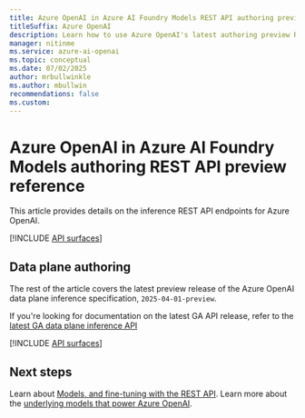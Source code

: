 ```yaml
---
title: Azure OpenAI in Azure AI Foundry Models REST API authoring preview reference
titleSuffix: Azure OpenAI
description: Learn how to use Azure OpenAI's latest authoring preview REST API. In this article, you learn about authorization options,  how to structure a request and receive a response.
manager: nitinme
ms.service: azure-ai-openai
ms.topic: conceptual
ms.date: 07/02/2025
author: mrbullwinkle
ms.author: mbullwin
recommendations: false
ms.custom:
---
```


# Azure OpenAI in Azure AI Foundry Models authoring REST API preview reference

This article provides details on the inference REST API endpoints for Azure OpenAI.

[!INCLUDE [API surfaces](./includes/api-surface.md)]

## Data plane authoring

The rest of the article covers the latest preview release of the Azure OpenAI data plane inference specification, `2025-04-01-preview`.

If you're looking for documentation on the latest GA API release, refer to the [latest GA data plane inference API](./reference.md)

[!INCLUDE [API surfaces](./includes/api-versions/latest-authoring.md)]

## Next steps

Learn about [Models, and fine-tuning with the REST API](/rest/api/azureopenai/fine-tuning).
Learn more about the [underlying models that power Azure OpenAI](./concepts/models.md).